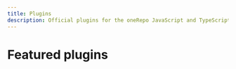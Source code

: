 ```yaml
---
title: Plugins
description: Official plugins for the oneRepo JavaScript and TypeScript monorepo toolchain.
---
```



# Featured plugins

<CardGrid>
	<LinkCardImage
		image={Changesets}
		title="Changesets"
		description="Manage changes across workspaces, changelog generation, and versioning."
		href="changesets/"
	/>
	<LinkCard
		title="Docgen"
		description="Generate Markdown documentation for the oneRepo CLI in your repository."
		href="docgen/"
	/>
	<LinkCardImage image={Eslint} title="ESLint" description="Run ESLint across your repo." href="eslint/" />
	<LinkCardImage image={Jest} title="Jest" description="Run Jest tests across your repo." href="jest/" />
	<LinkCard
		title="Performance Writer"
		description="Example plugin for monitoring performance of commands run in your repository."
		href="performance-writer/"
	/>
	<LinkCardImage image={Prettier} title="Prettier" description="Format files with Preggier." href="prettier/" />
	<LinkCardImage
		image={TypeScript}
		title="TypeScript"
		description="Automatically sync tsconfig project references and run tsc through the oneRepo CLI."
		href="typescript/"
	/>
	<LinkCardImage image={Vitest} title="Vitest" description="Run Vitest tests across your repo." href="vitest/" />
</CardGrid>
